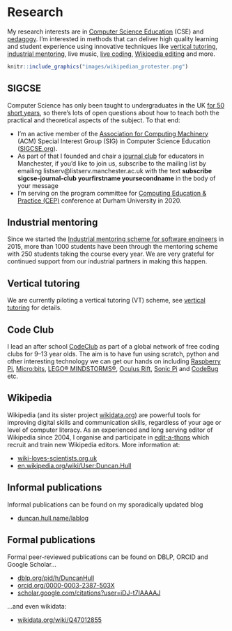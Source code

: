 # Research {#research}

My research interests are in [Computer Science Education](https://scholar.google.com/citations?view_op=search_authors&hl=en&mauthors=label:computer_science_education) (CSE) and [pedagogy](https://en.wikipedia.org/wiki/Pedagogy). I'm interested in methods that can deliver high quality learning and student experience using innovative techniques like [vertical tutoring], [industrial mentoring](https://www.cs.manchester.ac.uk/connect/business-engagement/industrial-mentoring/), live music, [live coding](https://en.wikipedia.org/wiki/Live_coding), [Wikipedia editing][wikipedia] and more.

```r
knitr::include_graphics("images/wikipedian_protester.png")
```

## SIGCSE
Computer Science has only been taught to undergraduates in the UK [for 50 short years](http://www.bbc.co.uk/manchester/content/articles/2005/11/07/baby_computer_40_interview_feature.shtml), so there's lots of open questions about how to teach both the practical and theoretical aspects of the subject. To that end:

* I'm an active member of the [Association for Computing Machinery](https://en.wikipedia.org/wiki/Association_for_Computing_Machinery) (ACM) Special Interest Group (SIG) in Computer Science Education ([SIGCSE.org](https://sigcse.org)).
* As part of that I founded and chair a [journal club](https://duncan.hull.name/2019/07/17/sigcse-journal-club/) for educators in Manchester, if you'd like to join us, subscribe to the mailing list by emailing listserv@listserv.manchester.ac.uk with the text **subscribe sigcse-journal-club yourfirstname yoursecondname** in the body of your message
* I'm serving on the program committee for [Computing Education & Practice (CEP)](http://community.dur.ac.uk/cep.conference) conference at Durham University in 2020.

## Industrial mentoring

Since we started the [Industrial mentoring scheme for software engineers](https://www.cs.manchester.ac.uk/connect/business-engagement/industrial-mentoring/) in 2015, more than 1000 students have been through the mentoring scheme with 250 students taking the course every year. We are very grateful for continued support from our industrial partners in making this happen.

## Vertical tutoring

We are currently piloting a vertical tutoring (VT) scheme, see [vertical tutoring] for details.


## Code Club {#codeclub}
I lead an after school [CodeClub](https://codeclub.org) as part of a global network of free coding clubs for 9--13 year olds. The aim is to have fun using scratch, python and other interesting technology we can get our hands on including [Raspberry Pi](https://www.raspberrypi.org/), [Micro:bits](https://microbit.org/), [LEGO® MINDSTORMS®](https://www.lego.com/en-gb/themes/mindstorms), [Oculus Rift](https://www.oculus.com), [Sonic Pi](https://sonic-pi.net/) and [CodeBug](http://www.codebug.org.uk/) etc.

## Wikipedia {#wikipedia}
Wikipedia (and its sister project [wikidata.org](https://www.wikidata.org)) are powerful tools for improving digital skills and communication skills, regardless of your age or level of computer literacy. As an experienced and long serving editor of Wikipedia since 2004, I organise and participate in [edit-a-thons](https://en.wikipedia.org/wiki/Edit-a-thon) which recruit and train new Wikipedia editors. More information at:

* [wiki-loves-scientists.org.uk](https://wiki-loves-scientists.org.uk/)
* [en.wikipedia.org/wiki/User:Duncan.Hull](https://en.wikipedia.org/wiki/User:Duncan.Hull)


## Informal publications
Informal publications can be found on my sporadically updated blog

* [duncan.hull.name/lablog](https://duncan.hull.name/lablog/)

## Formal publications
Formal peer-reviewed publications can be found on DBLP, ORCID and Google Scholar...

* [dblp.org/pid/h/DuncanHull](https://dblp.org/pid/h/DuncanHull)
* [orcid.org/0000-0003-2387-503X](https://orcid.org/0000-0003-2387-503X)
* [scholar.google.com/citations?user=iDJ-t7IAAAAJ](https://scholar.google.com/citations?user=iDJ-t7IAAAAJ)

...and even wikidata:

* [wikidata.org/wiki/Q47012855](https://www.wikidata.org/wiki/Q47012855)
